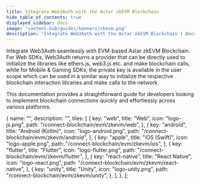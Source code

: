 ```yaml
---
title: Integrate Web3Auth with the Astar zkEVM Blockchain
hide_table_of_contents: true
displayed_sidebar: docs
image: "content-hub/guides/banners/zkevm.png"
description: "Integrate Web3Auth with the Astar zkEVM Blockchain | Documentation - Web3Auth"
---
```



<SEO
  title="Integrate Web3Auth with the Astar zkEVM Blockchain"
  description="Integrate Web3Auth with the Astar zkEVM Blockchain | Documentation - Web3Auth"
  image="https://web3auth.io/docs/content-hub/guides/banners/zkevm.png"
  slug="/connect-blockchain/evm/zkevm"
/>

Integrate Web3Auth seamlessly with EVM-based Astar zkEVM Blockchain. For Web SDKs, Web3Auth returns a provider that can be directly used to initialize
the libraries like ethers.js, web3.js etc. and make blockchain calls, while for Mobile & Gaming SDKs, the private key is available in the user scope
which can be used in a similar way to initialize the respective blockchain interaction libraries and make calls to the network.

This documentation provides a straightforward guide for developers looking to implement blockchain connections quickly and effortlessly across various
platforms.

  {
    name: "",
    description: "",
    tiles: [
      {
        key: "web",
        title: "Web",
        icon: "logo-js.png",
        path: "/connect-blockchain/evm/zkevm/web",
      },
      {
        key: "android",
        title: "Android (Kotlin)",
        icon: "logo-android.png",
        path: "/connect-blockchain/evm/zkevm/android",
      },
      {
        key: "apple",
        title: "iOS (Swift)",
        icon: "logo-apple.png",
        path: "/connect-blockchain/evm/zkevm/ios",
      },
      {
        key: "flutter",
        title: "Flutter",
        icon: "logo-flutter.png",
        path: "/connect-blockchain/evm/zkevm/flutter",
      },
      {
        key: "react-native",
        title: "React Native",
        icon: "logo-react.png",
        path: "/connect-blockchain/evm/zkevm/react-native",
      },
      {
        key: "unity",
        title: "Unity",
        icon: "logo-unity.png",
        path: "/connect-blockchain/evm/zkevm/unity",
      },
    ],
  },
];

<Tiles tileGroups={zkEVM} />
